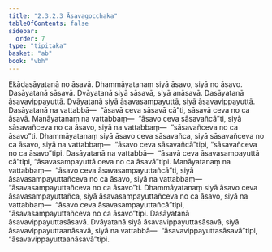 ```yaml
---
title: "2.3.2.3 Āsavagocchaka"
tableOfContents: false
sidebar:
  order: 7
type: "tipitaka"
basket: "ab"
book: "vbh"
---
```



<DynamicBreadcrumb />

<Paragraph number="599" book="vbh">
Ekādasāyatanā no āsavā. Dhammāyatanaṃ siyā āsavo, siyā no āsavo. Dasāyatanā sāsavā. Dvāyatanā siyā sāsavā, siyā anāsavā. Dasāyatanā āsavavippayuttā. Dvāyatanā siyā āsavasampayuttā, siyā āsavavippayuttā. Dasāyatanā na vattabbā—  “āsavā ceva sāsavā cā”ti, sāsavā ceva no ca āsavā. Manāyatanaṃ na vattabbaṃ—  “āsavo ceva sāsavañcā”ti, siyā sāsavañceva no ca āsavo, siyā na vattabbaṃ—  “sāsavañceva no ca āsavo”ti. Dhammāyatanaṃ siyā āsavo ceva sāsavañca, siyā sāsavañceva no ca āsavo, siyā na vattabbaṃ—  “āsavo ceva sāsavañcā”tipi, “sāsavañceva no ca āsavo”tipi. Dasāyatanā na vattabbā—  “āsavā ceva āsavasampayuttā cā”tipi, “āsavasampayuttā ceva no ca āsavā”tipi. Manāyatanaṃ na vattabbaṃ—  “āsavo ceva āsavasampayuttañcā”ti, siyā āsavasampayuttañceva no ca āsavo, siyā na vattabbaṃ—  “āsavasampayuttañceva no ca āsavo”ti. Dhammāyatanaṃ siyā āsavo ceva āsavasampayuttañca, siyā āsavasampayuttañceva no ca āsavo, siyā na vattabbaṃ—  “āsavo ceva āsavasampayuttañcā”tipi, “āsavasampayuttañceva no ca āsavo”tipi. Dasāyatanā āsavavippayuttasāsavā. Dvāyatanā siyā āsavavippayuttasāsavā, siyā āsavavippayuttaanāsavā, siyā na vattabbā—  “āsavavippayuttasāsavā”tipi, “āsavavippayuttaanāsavā”tipi.
</Paragraph>